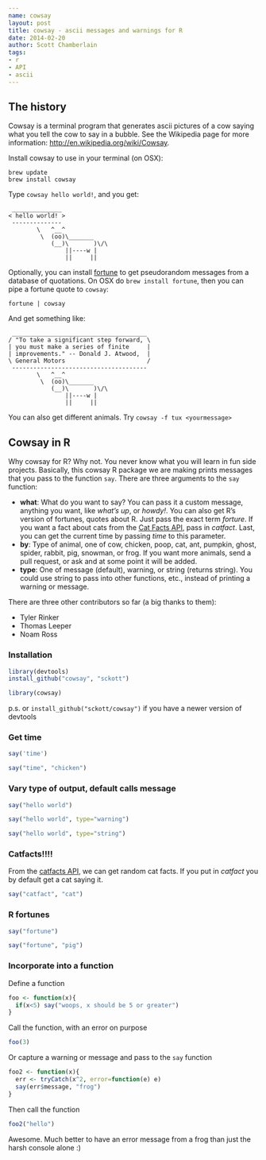 ```yaml
---
name: cowsay
layout: post
title: cowsay - ascii messages and warnings for R
date: 2014-02-20
author: Scott Chamberlain
tags:
- r
- API
- ascii
---
```


## The history

Cowsay is a terminal program that generates ascii pictures of a cow saying what you tell the cow to say in a bubble. See the Wikipedia page for more information: [http://en.wikipedia.org/wiki/Cowsay](http://en.wikipedia.org/wiki/Cowsay). 

Install cowsay to use in your terminal (on OSX):

```
brew update
brew install cowsay
```

Type `cowsay hello world!`, and you get:

```
 ______________
< hello world! >
 --------------
        \   ^__^
         \  (oo)\_______
            (__)\       )\/\
                ||----w |
                ||     ||
```

Optionally, you can install [fortune](http://en.wikipedia.org/wiki/Fortune_(Unix)) to get pseudorandom messages from a database of quotations. On OSX do `brew install fortune`, then you can pipe a fortune quote to `cowsay`:

```
fortune | cowsay
```

And get something like:

```
 ______________________________________
/ "To take a significant step forward, \
| you must make a series of finite     |
| improvements." -- Donald J. Atwood,  |
\ General Motors                       /
 --------------------------------------
        \   ^__^
         \  (oo)\_______
            (__)\       )\/\
                ||----w |
                ||     ||
```

You can also get different animals. Try `cowsay -f tux <yourmessage>`

## Cowsay in R

Why cowsay for R?  Why not. You never know what you will learn in fun side projects. Basically, this cowsay R package we are making prints messages that you pass to the function `say`.  There are three arguments to the `say` function:

* __what__: What do you want to say?  You can pass it a custom message, anything you want, like _what's up_, or _howdy!_. You can also get R's version of fortunes, quotes about R. Just pass the exact term _forture_. If you want a fact about cats from the [Cat Facts API](http://catfacts-api.appspot.com/), pass in _catfact_. Last, you can get the current time by passing _time_ to this parameter.
* __by__: Type of animal, one of cow, chicken, poop, cat, ant, pumpkin, ghost, spider, rabbit, pig, snowman, or frog. If you want more animals, send a pull request, or ask and at some point it will be added. 
* __type__: One of message (default), warning, or string (returns string). You could use string to pass into other functions, etc., instead of printing a warning or message.

There are three other contributors so far (a big thanks to them):

* Tyler Rinker
* Thomas Leeper
* Noam Ross

### Installation

```r
library(devtools)
install_github("cowsay", "sckott")
```

```r
library(cowsay)
```

p.s. or `install_github("sckott/cowsay")` if you have a newer version of devtools

### Get time

```r
say('time')
```

```r
say("time", "chicken")
```

### Vary type of output, default calls message

```r
say("hello world")
```

```r
say("hello world", type="warning")
```

```r
say("hello world", type="string")
```

### Catfacts!!!!

From the [catfacts API](http://catfacts-api.appspot.com/), we can get random cat facts. If you put in _catfact_ you by default get a cat saying it. 

```r
say("catfact", "cat")
```

### R fortunes

```r
say("fortune")
```

```r
say("fortune", "pig")
```

### Incorporate into a function

Define a function

```r
foo <- function(x){
  if(x<5) say("woops, x should be 5 or greater")
}
```

Call the function, with an error on purpose

```r
foo(3)
```

Or capture a warning or message and pass to the `say` function

```r
foo2 <- function(x){
  err <- tryCatch(x^2, error=function(e) e)
  say(err$message, "frog")
}
```

Then call the function 

```r
foo2("hello")
```

Awesome. Much better to have an error message from a frog than just the harsh console alone :)